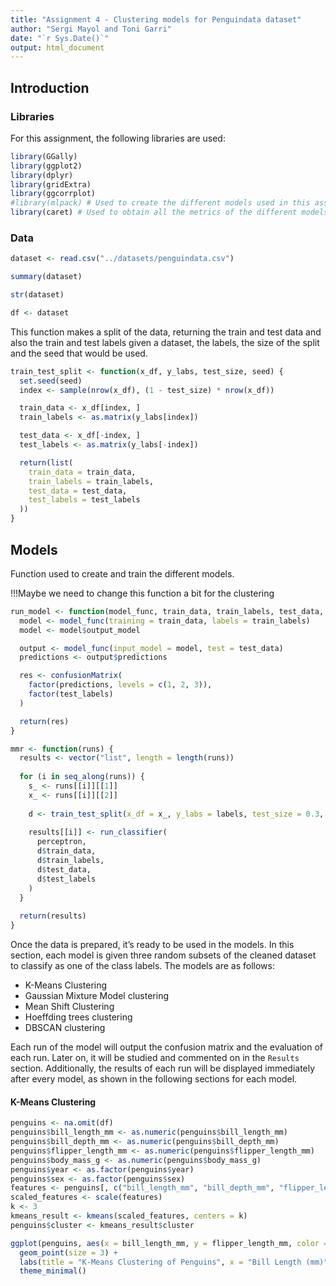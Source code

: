 ```yaml
---
title: "Assignment 4 - Clustering models for Penguindata dataset"
author: "Sergi Mayol and Toni Garri"
date: "`r Sys.Date()`"
output: html_document
---
```


## Introduction
### Libraries

For this assignment, the following libraries are used:

```r
library(GGally)
library(ggplot2)
library(dplyr)
library(gridExtra)
library(ggcorrplot)
#library(mlpack) # Used to create the different models used in this assignment
library(caret) # Used to obtain all the metrics of the different models
```

### Data

```r
dataset <- read.csv("../datasets/penguindata.csv")
```

```r
summary(dataset)
```

```r
str(dataset)
```

```r
df <- dataset
```

This function makes a split of the data, returning the train and test data and also the train and test labels given a dataset, the labels, the size of the split and the seed that would be used.

```r
train_test_split <- function(x_df, y_labs, test_size, seed) {
  set.seed(seed)
  index <- sample(nrow(x_df), (1 - test_size) * nrow(x_df))

  train_data <- x_df[index, ]
  train_labels <- as.matrix(y_labs[index])

  test_data <- x_df[-index, ]
  test_labels <- as.matrix(y_labs[-index])

  return(list(
    train_data = train_data,
    train_labels = train_labels,
    test_data = test_data,
    test_labels = test_labels
  ))
}
```
 
## Models

Function used to create and train the different models.

!!!Maybe we need to change this function a bit for the clustering
```r
run_model <- function(model_func, train_data, train_labels, test_data, test_labels) {
  model <- model_func(training = train_data, labels = train_labels)
  model <- model$output_model

  output <- model_func(input_model = model, test = test_data)
  predictions <- output$predictions

  res <- confusionMatrix(
    factor(predictions, levels = c(1, 2, 3)),
    factor(test_labels)
  )

  return(res)
}
```

```r
mmr <- function(runs) {
  results <- vector("list", length = length(runs))
  
  for (i in seq_along(runs)) {
    s_ <- runs[[i]][[1]]
    x_ <- runs[[i]][[2]]
  
    d <- train_test_split(x_df = x_, y_labs = labels, test_size = 0.3, seed = s_)
  
    results[[i]] <- run_classifier(
      perceptron,
      d$train_data,
      d$train_labels,
      d$test_data,
      d$test_labels
    )
  }
  
  return(results)
}
```

Once the data is prepared, it's ready to be used in the models. In this section, each model is given three random subsets of the cleaned dataset to classify as one of the class labels. The models are as follows:

- K-Means Clustering
- Gaussian Mixture Model clustering
- Mean Shift Clustering
- Hoeffding trees clustering
- DBSCAN clustering

Each run of the model will output the confusion matrix and the evaluation of each run. Later on, it will be studied and commented on in the `Results` section. Additionally, the results of each run will be displayed immediately after every model, as shown in the following sections for each model.

#### K-Means Clustering

```r
penguins <- na.omit(df)
penguins$bill_length_mm <- as.numeric(penguins$bill_length_mm)
penguins$bill_depth_mm <- as.numeric(penguins$bill_depth_mm)
penguins$flipper_length_mm <- as.numeric(penguins$flipper_length_mm)
penguins$body_mass_g <- as.numeric(penguins$body_mass_g)
penguins$year <- as.factor(penguins$year)
penguins$sex <- as.factor(penguins$sex)
features <- penguins[, c("bill_length_mm", "bill_depth_mm", "flipper_length_mm", "body_mass_g")]
scaled_features <- scale(features)
k <- 3
kmeans_result <- kmeans(scaled_features, centers = k)
penguins$cluster <- kmeans_result$cluster

ggplot(penguins, aes(x = bill_length_mm, y = flipper_length_mm, color = factor(cluster))) +
  geom_point(size = 3) +
  labs(title = "K-Means Clustering of Penguins", x = "Bill Length (mm)", y = "Flipper Length (mm)", color = "Cluster") +
  theme_minimal()
```



